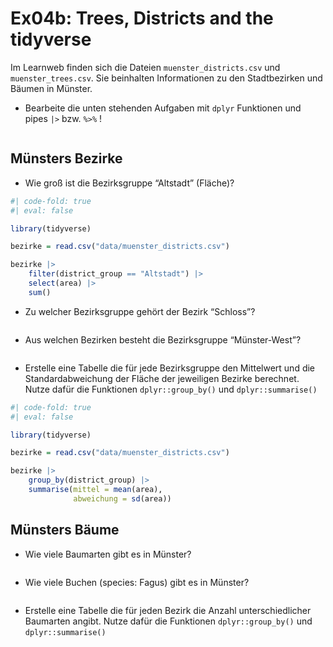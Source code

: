 # Ex04b: Trees, Districts and the tidyverse

Im Learnweb finden sich die Dateien `muenster_districts.csv` und `muenster_trees.csv`. Sie beinhalten Informationen zu den Stadtbezirken und Bäumen in Münster.

- Bearbeite die unten stehenden Aufgaben mit `dplyr` Funktionen und pipes `|>` bzw. `%>%` !

```r


```


## Münsters Bezirke

- Wie groß ist die Bezirksgruppe "Altstadt" (Fläche)?

```r
#| code-fold: true
#| eval: false

library(tidyverse)

bezirke = read.csv("data/muenster_districts.csv")

bezirke |>
    filter(district_group == "Altstadt") |>
    select(area) |>
    sum()


```

- Zu welcher Bezirksgruppe gehört der Bezirk "Schloss"?

```r

```

- Aus welchen Bezirken besteht die Bezirksgruppe "Münster-West"?

```r

```

- Erstelle eine Tabelle die für jede Bezirksgruppe den Mittelwert und die Standardabweichung der Fläche der jeweiligen Bezirke berechnet. Nutze dafür die Funktionen `dplyr::group_by()` und `dplyr::summarise()`

```r
#| code-fold: true
#| eval: false

library(tidyverse)

bezirke = read.csv("data/muenster_districts.csv")

bezirke |> 
    group_by(district_group) |>
    summarise(mittel = mean(area),
              abweichung = sd(area))

```



## Münsters Bäume

- Wie viele Baumarten gibt es in Münster?

```r


```

- Wie viele Buchen (species: Fagus) gibt es in Münster?

```r


```

- Erstelle eine Tabelle die für jeden Bezirk die Anzahl unterschiedlicher Baumarten angibt. Nutze dafür die Funktionen `dplyr::group_by()` und `dplyr::summarise()`

```r


```



